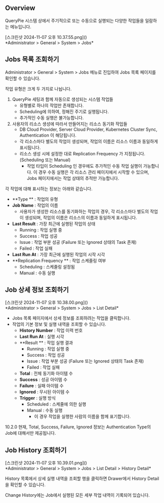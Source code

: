 
## Overview

QueryPie 시스템 상에서 주기적으로 또는 수동으로 실행되는 다양한 작업들을 일람하는 메뉴입니다.
<p align="center">
<div>[스크린샷 2024-11-07 오후 10.37.55.png]()</div>
*Administrator &gt; General &gt; System &gt; Jobs*
</p>

## Jobs 목록 조회하기

Administrator &gt; General &gt; System &gt; Jobs 메뉴로 진입하여 Jobs 목록 페이지를 확인할 수 있습니다.

작업 유형은 크게 두 가지로 나뉩니다.

1. QueryPie 세팅과 함께 자동으로 생성되는 시스템 작업들
    * 유형별로 하나의 작업만 존재합니다.
    * Scheduling에 의하여, 정해진 주기로 실행됩니다.
    * 추가적인 수동 실행은 불가능합니다.
2. 사용자의 리소스 생성에 따라서 만들어지는 리소스 동기화 작업들
    * DB Cloud Provider, Server Cloud Provider, Kubernetes Cluster Sync, Authentication 이 해당됩니다.
    * 각 리소스마다 별도의 작업이 생성되며, 작업의 이름은 리소스 이름과 동일하게 표시됩니다.
    * 리소스 생성 시에 설정한 대로 Replication Frequency 가 지정됩니다. (Scheduling 또는 Manual)
        * 작업 타입이 Scheduling 인 경우에도 추가적인 수동 작업 실행이 가능합니다. 이 경우 수동 실행은 각 리소스 관리 페이지에서 시작할 수 있으며, Jobs 페이지에서는 작업 상태의 추적만 가능합니다.

각 작업에 대해 표시하는 정보는 아래와 같습니다.

*  **Type ** : 작업의 유형
*  **Job Name**  : 작업의 이름
    * 사용자가 생성한 리소스를 동기화하는 작업의 경우, 각 리소스마다 별도의 작업이 생성되며, 작업의 이름은 리소스의 이름과 동일하게 표시됩니다.
*  **Last Result**  : 가장 최근에 실행된 작업의 상태
    * Running : 작업 실행 중
    * Success : 작업 성공
    * Issue : 작업 부분 성공 (Failure 또는 Ignored 상태의 Task 존재)
    * Failed : 작업 실패
*  **Last Run At**  : 가장 최근에 실행된 작업의 시작 시각
*  **Replication Frequency ** : 작업 스케줄링 여부
    * Scheduling : 스케줄링 설정됨
    * Manual : 수동 실행

## Job 상세 정보 조회하기


<p align="center">
<div>[스크린샷 2024-11-07 오후 10.38.00.png]()</div>
*Administrator &gt; General &gt; System &gt; Jobs &gt; List Detail*
</p>

* Jobs 목록 페이지에서 상세 정보를 조회하려는 작업을 클릭합니다.
* 작업의 기본 정보 및 실행 내역을 조회할 수 있습니다.
    *  **History Number**  : 작업 이력 번호
    *  **Last Run At**  : 실행 시각
    *  **Result ** : 작업 실행 결과
        * Running : 작업 실행 중
        * Success : 작업 성공
        * Issue : 작업 부분 성공 (Failure 또는 Ignored 상태의 Task 존재)
        * Failed : 작업 실패
    *  **Total**  : 전체 동기화 아이템 수
    *  **Success**  : 성공 아이템 수
    *  **Failure**  : 실패 아이템 수
    *  **Ignored**  : 무시된 아이템 수
    *  **Trigger**  : 실행 방식
        * Scheduled : 스케줄에 의한 실행
        * Manual : 수동 실행
            * 이 경우 작업을 실행한 사람의 이름을 함께 표기합니다.

<Callout type="info">
10.2.0 현재, Total, Success, Failure, Ignored 정보는 Authentication Type의 Job에 대해서만 제공됩니다.
</Callout>

## Job History 조회하기

<p align="center">
<div>[스크린샷 2024-11-07 오후 10.39.01.png]()</div>
*Administrator &gt; General &gt; System &gt; Jobs &gt; List Detail &gt; History Detail*
</p>

History 목록에서 상세 실행 내역을 조회할 행을 클릭하면 Drawer에서 History Detail을 확인할 수 있습니다.

Change History에는 Job에서 실행된 모든 세부 작업 내역이 기록되어 있습니다.
